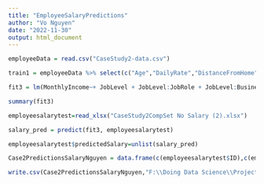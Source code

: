 ---
title: "EmployeeSalaryPredictions"
author: "Vo Nguyen"
date: "2022-11-30"
output: html_document
---


```{r setup, include=FALSE}
employeeData = read.csv("CaseStudy2-data.csv")

train1 = employeeData %>% select(c("Age","DailyRate","DistanceFromHome", "EnvironmentSatisfaction", "HourlyRate", "JobInvolvement", "JobLevel", "JobSatisfaction", "MonthlyIncome", "MonthlyRate", "NumCompaniesWorked", "OverTime", "PercentSalaryHike", "PerformanceRating", "RelationshipSatisfaction", "YearsAtCompany", "YearsInCurrentRole","YearsSinceLastPromotion", "YearsWithCurrManager", "JobRole", "BusinessTravel","Department","EducationField","Gender","JobRole","StockOptionLevel","TotalWorkingYears","TrainingTimesLastYear","WorkLifeBalance","Attrition"))

fit3 = lm(MonthlyIncome~+ JobLevel + JobLevel:JobRole + JobLevel:BusinessTravel + JobLevel:Gender + JobLevel:PerformanceRating + JobLevel:Department + JobRole:TotalWorkingYears + JobRole:Department + DailyRate + DistanceFromHome + YearsWithCurrManager + PerformanceRating + TotalWorkingYears + MonthlyRate + PercentSalaryHike + Gender + YearsSinceLastPromotion + BusinessTravel + Department + TotalWorkingYears:MonthlyRate + JobRole + YearsSinceLastPromotion:DistanceFromHome + DailyRate:DistanceFromHome + JobRole:PercentSalaryHike + TotalWorkingYears:BusinessTravel + TotalWorkingYears:YearsSinceLastPromotion + JobLevel:YearsSinceLastPromotion + DailyRate:PerformanceRating + JobLevel:MonthlyRate + JobRole:Gender + TotalWorkingYears:DailyRate + YearsSinceLastPromotion:PerformanceRating + DailyRate:MonthlyRate + BusinessTravel:PercentSalaryHike + DailyRate:PercentSalaryHike,data=train1)

summary(fit3)


```

```{r setup, include=FALSE}
employeesalarytest=read_xlsx("CaseStudy2CompSet No Salary (2).xlsx")

salary_pred = predict(fit3, employeesalarytest)

employeesalarytest$predictedSalary=unlist(salary_pred)

Case2PredictionsSalaryNguyen = data.frame(c(employeesalarytest$ID),c(employeesalarytest$predictedSalary))

write.csv(Case2PredictionsSalaryNguyen,"F:\\Doing Data Science\\Project 2\\Excel\\Case2PredictionsNguyen Salary.csv")

```
